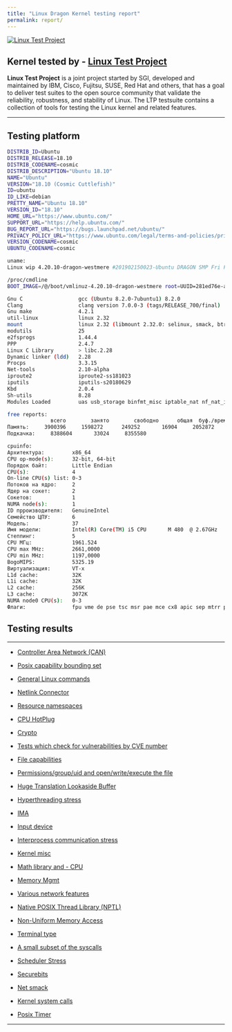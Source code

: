 ```yaml
---
title: "Linux Dragon Kernel testing report"
permalink: report/
---
```



[![**Linux Test Project**](images/ltp_logo.jpeg)](http://linux-test-project.github.io/)

## Kernel tested by - [Linux Test Project](http://linux-test-project.github.io/)

 **Linux Test Project** is a joint project started by SGI, developed and maintained by IBM, Cisco, Fujitsu, SUSE, Red Hat and others, that has a goal to deliver test suites to the open source community that validate the reliability, robustness, and stability of Linux. The LTP testsuite contains a collection of tools for testing the Linux kernel and related features.


---


## Testing platform


```bash
DISTRIB_ID=Ubuntu
DISTRIB_RELEASE=18.10
DISTRIB_CODENAME=cosmic
DISTRIB_DESCRIPTION="Ubuntu 18.10"
NAME="Ubuntu"
VERSION="18.10 (Cosmic Cuttlefish)"
ID=ubuntu
ID_LIKE=debian
PRETTY_NAME="Ubuntu 18.10"
VERSION_ID="18.10"
HOME_URL="https://www.ubuntu.com/"
SUPPORT_URL="https://help.ubuntu.com/"
BUG_REPORT_URL="https://bugs.launchpad.net/ubuntu/"
PRIVACY_POLICY_URL="https://www.ubuntu.com/legal/terms-and-policies/privacy-policy"
VERSION_CODENAME=cosmic
UBUNTU_CODENAME=cosmic

uname:
Linux wip 4.20.10-dragon-westmere #201902150023-Ubuntu DRAGON SMP Fri Feb 15 13:26:44 UTC 2019 x86_64 x86_64 x86_64 GNU/Linux

/proc/cmdline
BOOT_IMAGE=/@/boot/vmlinuz-4.20.10-dragon-westmere root=UUID=281ed76e-a164-46f9-9c13-cc539b5084d4 ro rootflags=subvol=@ noresume psi=1 systemd.gpt_auto=0 ipv6.disable=1 intremap=no_x2apic_optout acpi_osi=Linux-Dell-Video intel_iommu=on swiotlb=32768 apparmor=0 acpi_backlight=vendor nowatchdog zswap.enabled=1 zswap.compressor=lz4 zswap.max_pool_percent=15 modprobe.blacklist=lkrg acpi_serialize pcie_acs_override=downstream net.ifnames=0 biosdevname=0

Gnu C                  gcc (Ubuntu 8.2.0-7ubuntu1) 8.2.0
Clang                  clang version 7.0.0-3 (tags/RELEASE_700/final)
Gnu make               4.2.1
util-linux             linux 2.32
mount                  linux 2.32 (libmount 2.32.0: selinux, smack, btrfs, assert, debug)
modutils               25
e2fsprogs              1.44.4
PPP                    2.4.7
Linux C Library        > libc.2.28
Dynamic linker (ldd)   2.28
Procps                 3.3.15
Net-tools              2.10-alpha
iproute2               iproute2-ss181023
iputils                iputils-s20180629
Kbd                    2.0.4
Sh-utils               8.28
Modules Loaded         uas usb_storage binfmt_misc iptable_nat nf_nat_ipv4 zfs zunicode zavl icp zcommon znvpair spl dell_laptop dell_smm_hwmon intel_powerclamp coretemp kvm_intel kvm irqbypass intel_cstate dell_wmi dell_smbios dcdbas sparse_keymap wmi_bmof dell_wmi_descriptor joydev i2c_i801 snd_hda_codec_idt snd_hda_codec_hdmi wl snd_hda_codec_generic snd_hda_intel r8169 snd_hda_codec realtek cfg80211 snd_hda_core eeprom snd_hwdep ipt_REJECT nf_reject_ipv4 nf_log_ipv4 nf_log_common xt_LOG xt_limit xt_tcpudp xt_addrtype xt_conntrack ip6_tables nf_conntrack_netbios_ns nf_conntrack_broadcast nf_nat_ftp nf_nat sch_cake nf_conntrack_ftp tcp_yeah nf_conntrack tcp_vegas nf_defrag_ipv6 nf_defrag_ipv4 iptable_filter bpfilter exfat_fs exfat_core parport_pc sunrpc ppdev lp parport ip_tables x_tables btrfs xor zstd_compress raid6_pq gpu_sched rtsx_pci_sdmmc rtsx_pci mmc_block radeon ttm drm_kms_helper syscopyarea hid_generic sysfillrect sysimgblt fb_sys_fops usbhid input_leds psmouse ahci drm serio_raw hid libahci i2c_algo_bit wmi video mac_hid lz4 lz4_compress

free reports:
              всего        занято        свободно      общая  буф./врем.   доступно
Память:     3900396     1598272      249252       16904     2052872     2140284
Подкачка:     8388604       33024     8355580

cpuinfo:
Архитектура:         x86_64
CPU op-mode(s):      32-bit, 64-bit
Порядок байт:        Little Endian
CPU(s):              4
On-line CPU(s) list: 0-3
Потоков на ядро:     2
Ядер на сокет:       2
Сокетов:             1
NUMA node(s):        1
ID прроизводителя:   GenuineIntel
Семейство ЦПУ:       6
Модель:              37
Имя модели:          Intel(R) Core(TM) i5 CPU       M 480  @ 2.67GHz
Степпинг:            5
CPU МГц:             1961.524
CPU max MHz:         2661,0000
CPU min MHz:         1197,0000
BogoMIPS:            5325.19
Виртуализация:       VT-x
L1d cache:           32K
L1i cache:           32K
L2 cache:            256K
L3 cache:            3072K
NUMA node0 CPU(s):   0-3
Флаги:               fpu vme de pse tsc msr pae mce cx8 apic sep mtrr pge mca cmov pat pse36 clflush dts acpi mmx fxsr sse sse2 ss ht tm pbe syscall nx rdtscp lm constant_tsc arch_perfmon pebs bts rep_good nopl xtopology nonstop_tsc cpuid aperfmperf pni dtes64 monitor ds_cpl vmx est tm2 ssse3 cx16 xtpr pdcm pcid sse4_1 sse4_2 popcnt lahf_lm pti ssbd ibrs ibpb stibp tpr_shadow vnmi flexpriority ept vpid dtherm ida arat flush_l1d
```


## Testing results


---


- [Controller Area Network (CAN)](report/can.html)

- [Posix capability bounding set](report/cap_bounds.html)

- [General Linux commands](report/commands.html)

- [Netlink Connector](report/connectors.html)

- [Resource namespaces](report/containers.html)

- [CPU HotPlug](report/cpuhotplug.html)

- [Crypto](report/crypto.html)

- [Tests which check for vulnerabilities by CVE number](report/cve.html)

- [File capabilities](report/filecaps.html)

- [Permissions/group/uid and open/write/execute the file](report/fs_perms_simple.html)

- [Huge Translation Lookaside Buffer](report/hugetlb.html)

- [Hyperthreading stress](report/hyperthreading.html)

- [IMA](report/ima.html)

- [Input device](report/input.html)

- [Interprocess communication stress](report/ips.html)

- [Kernel misc](report/kernel_misc.html)

- [Math library and - CPU](report/math.html)

- [Memory Mgmt](report/mm.html)

- [Various network features](report/net.features.html)

- [Native POSIX Thread Library (NPTL)](report/nptl.html)

- [Non-Uniform Memory Access](report/numa.html)

- [Terminal type](report/pty.html)

- [A small subset of the syscalls](report/quickhit.html)

- [Scheduler Stress](report/sched.html)

- [Securebits](report/securebits.html)

- [Net smack](report/smack.html)

- [Kernel system calls](report/syscalls.html)

- [Posix Timer](report/timers.html)



---

